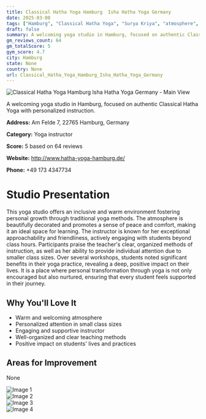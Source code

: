 ```yaml
---
title: Classical Hatha Yoga Hamburg  Isha Hatha Yoga Germany
date: 2025-03-08
tags: ["Hamburg", "Classical Hatha Yoga", "Surya Kriya", "atmosphere", "personalized instruction", "Hamburg"]  
draft: false
summary: A welcoming yoga studio in Hamburg, focused on authentic Classical Hatha Yoga with personalized instruction.
gm_reviews_count: 64
gm_totalScore: 5
gym_score: 4.7
city: Hamburg
state: None
country: None
url: Classical_Hatha_Yoga_Hamburg_Isha_Hatha_Yoga_Germany
---
```


<div className="aspect-[16/9] relative my-8">
  <img 
    src="https://lh5.googleusercontent.com/p/AF1QipMBt8s4Z_WxcEbRRGxWr2z_RQyJc-lRO_zSSFww=w1920-h1080-k-no"
    alt="Classical Hatha Yoga Hamburg  Isha Hatha Yoga Germany - Main View"
    className="object-cover absolute inset-0 w-full h-full rounded-lg"
  />
</div>

A welcoming yoga studio in Hamburg, focused on authentic Classical Hatha Yoga with personalized instruction.

**Address:** Am Felde 7, 22765 Hamburg, Germany

**Category:** Yoga instructor

**Score:** 5 based on 64 reviews

**Website:** http://www.hatha-yoga-hamburg.de/

**Phone:** +49 173 4347734

# Studio Presentation

This yoga studio offers an inclusive and warm environment fostering personal growth through traditional yoga methods. The atmosphere is beautifully decorated and promotes a sense of peace and comfort, making it an ideal space for learning. The instructor is known for her exceptional approachability and friendliness, actively engaging with students beyond class hours. Participants praise the teacher's clear, organized methods of instruction, as well as her ability to provide individual attention due to smaller class sizes. Over several workshops, students noted significant benefits in their yoga practice, revealing a deep, positive impact on their lives. It is a place where personal transformation through yoga is not only encouraged but also nurtured, ensuring that every student feels supported in their journey.

## Why You'll Love It

- Warm and welcoming atmosphere
- Personalized attention in small class sizes
- Engaging and supportive instructor
- Well-organized and clear teaching methods
- Positive impact on students' lives and practices

## Areas for Improvement

None

<div className="grid grid-cols-1 xl:grid-cols-2 gap-4 my-8">
<div className="aspect-[4/3] relative"><img src="https://lh5.googleusercontent.com/p/AF1QipPOvYhRAMn-fGiT1pMbpK8FfORC9B9OSsqjCZDC=w1920-h1080-k-no" alt="Image 1" className="object-cover absolute inset-0 w-full h-full rounded-lg" /></div>
<div className="aspect-[4/3] relative"><img src="https://lh5.googleusercontent.com/p/AF1QipMgxA4xqH-tYNM_xc-ZQfFk1Ll4iRaBfcRDP3uy=w1920-h1080-k-no" alt="Image 2" className="object-cover absolute inset-0 w-full h-full rounded-lg" /></div>
<div className="aspect-[4/3] relative"><img src="https://lh5.googleusercontent.com/p/AF1QipOq2gCpZX3htp5_JR2eQwravK9vUB4hkyt-d2NB=w1920-h1080-k-no" alt="Image 3" className="object-cover absolute inset-0 w-full h-full rounded-lg" /></div>
<div className="aspect-[4/3] relative"><img src="https://lh5.googleusercontent.com/p/AF1QipMnITv4zTxV91B000WJH5uIvajrywS-F9Iqjve-=w1920-h1080-k-no" alt="Image 4" className="object-cover absolute inset-0 w-full h-full rounded-lg" /></div>
</div>